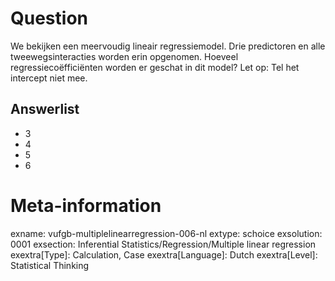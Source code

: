 Question
========
We bekijken een meervoudig lineair regressiemodel. Drie predictoren en alle tweewegsinteracties worden erin opgenomen. Hoeveel regressiecoëfficiënten worden er geschat in dit model? Let op: Tel het intercept niet mee.

Answerlist
----------
* 3
* 4
* 5
* 6

Meta-information
================
exname: vufgb-multiplelinearregression-006-nl
extype: schoice
exsolution: 0001
exsection: Inferential Statistics/Regression/Multiple linear regression
exextra[Type]: Calculation, Case
exextra[Language]: Dutch
exextra[Level]: Statistical Thinking
